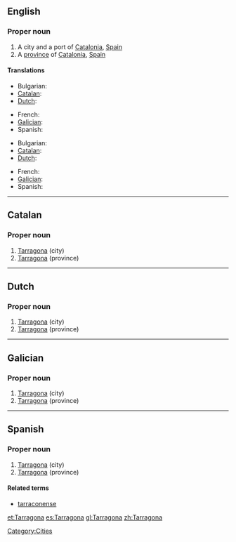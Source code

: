 ==English==
{{wikipedia}}
{{wikipedia|Province of Tarragona}}

===Proper noun===
{{infl|en|proper noun}}

# A city and a port of [[Catalonia]], [[Spain]]
# A [[province]] of [[Catalonia]], [[Spain]]

====Translations====
{{trans-top|A city and a port}}
* Bulgarian: {{t|bg|Тарагона}}
* [[Catalan]]: {{t-|ca|Tarragona|f}}
* [[Dutch]]: {{t-|nl|Tarragona}}
{{trans-mid}}
* French: {{t|fr|Tarragone|f}}
* [[Galician]]: {{t-|gl|Tarragona|f}}
* Spanish: {{t+|es|Tarragona|f}}
{{trans-bottom}}
{{trans-top|A province of Catalonia}}
* Bulgarian: {{t|bg|Тарагона}}
* [[Catalan]]: {{t-|ca|Tarragona|f}}
* [[Dutch]]: {{t-|nl|Tarragona}}
{{trans-mid}}
* French: {{t|fr|Tarragone|f}}
* [[Galician]]: {{t-|gl|Tarragona|f}}
* Spanish: {{t+|es|Tarragona|f}}
{{trans-bottom}}

[[Category:Cities]]

----

==Catalan==
{{wikipedia|lang=ca}}
{{wikipedia|lang=ca|Província de Tarragona}}

===Proper noun===
{{ca-proper noun|f}}

# [[#English|Tarragona]] (city)
# [[#English|Tarragona]] (province)

----

==Dutch==
{{wikipedia|lang=nl|Tarragona (stad)}}
{{wikipedia|lang=nl|Tarragona (provincie)}}

===Proper noun===
{{nl-proper noun|-}}

# [[#English|Tarragona]] (city)
# [[#English|Tarragona]] (province)

----

==Galician==
{{wikipedia|lang=gl}}
{{wikipedia|lang=gl|Provincia de Tarragona}}

===Proper noun===
{{gl-proper noun|f}}

# [[#English|Tarragona]] (city)
# [[#English|Tarragona]] (province)

----

==Spanish==
{{wikipedia|lang=es}}
{{wikipedia|lang=es|Provincia de Tarragona}}

===Proper noun===
{{es-proper noun|f}}

# [[#English|Tarragona]] (city)
# [[#English|Tarragona]] (province)

====Related terms====
* [[tarraconense]]

[[et:Tarragona]]
[[es:Tarragona]]
[[gl:Tarragona]]
[[zh:Tarragona]]